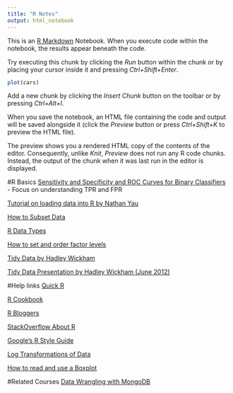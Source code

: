 ```yaml
---
title: "R Notes"
output: html_notebook
---
```


This is an [R Markdown](http://rmarkdown.rstudio.com) Notebook. When you execute code within the notebook, the results appear beneath the code. 

Try executing this chunk by clicking the *Run* button within the chunk or by placing your cursor inside it and pressing *Ctrl+Shift+Enter*. 

```r
plot(cars)
```

Add a new chunk by clicking the *Insert Chunk* button on the toolbar or by pressing *Ctrl+Alt+I*.

When you save the notebook, an HTML file containing the code and output will be saved alongside it (click the *Preview* button or press *Ctrl+Shift+K* to preview the HTML file).

The preview shows you a rendered HTML copy of the contents of the editor. Consequently, unlike *Knit*, *Preview* does not run any R code chunks. Instead, the output of the chunk when it was last run in the editor is displayed.

#R Basics
[Sensitivity and Specificity and ROC Curves for Binary Classifiers](http://blog.yhat.com/posts/roc-curves.html) - Focus on understanding TPR and FPR

[Tutorial on loading data into R by Nathan Yau](http://flowingdata.com/2015/02/18/loading-data-and-basic-formatting-in-r/)

[How to Subset Data](https://www.statmethods.net/management/subset.html)

[R Data Types](https://www.statmethods.net/input/datatypes.html)

[How to set and order factor levels](https://stats.idre.ucla.edu/r/modules/factor-variables/)

[Tidy Data by Hadley Wickham](http://vita.had.co.nz/papers/tidy-data.pdf)

[Tidy Data Presentation by Hadley Wickham (June 2012)](http://courses.had.co.nz.s3-website-us-east-1.amazonaws.com/12-rice-bdsi/slides/07-tidy-data.pdf)

#Help links
[Quick R](https://www.statmethods.net/)

[R Cookbook](http://www.cookbook-r.com/)

[R Bloggers](https://www.r-bloggers.com/)

[StackOverflow About R](https://stackoverflow.com/tags/r/info)

[Google's R Style Guide](https://google.github.io/styleguide/Rguide.xml)

[Log Transformations of Data](https://www.r-statistics.com/2013/05/log-transformations-for-skewed-and-wide-distributions-from-practical-data-science-with-r/)

[How to read and use a Boxplot](http://flowingdata.com/2008/02/15/how-to-read-and-use-a-box-and-whisker-plot/)



#Related Courses
[Data Wrangling with MongoDB](https://www.udacity.com/course/data-wrangling-with-mongodb--ud032)



